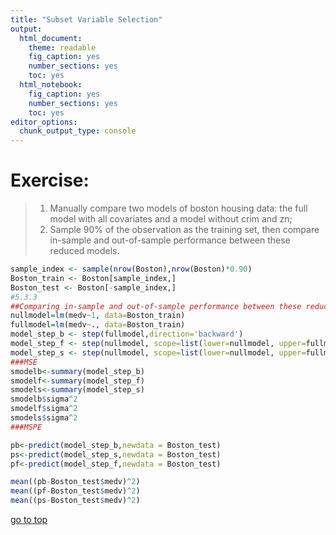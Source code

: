 ```yaml
---
title: "Subset Variable Selection"
output: 
  html_document: 
    theme: readable
    fig_caption: yes
    number_sections: yes
    toc: yes
  html_notebook: 
    fig_caption: yes
    number_sections: yes
    toc: yes
editor_options: 
  chunk_output_type: console
---
```

# **Exercise:** 

> 1. Manually compare two models of boston housing data: the full model with all covariates and a model without crim and zn;
> 2. Sample 90% of the observation as the training set, then compare in-sample and out-of-sample performance between these reduced models.

```r
sample_index <- sample(nrow(Boston),nrow(Boston)*0.90)
Boston_train <- Boston[sample_index,]
Boston_test <- Boston[-sample_index,]
#5.3.3
##Comparing in-sample and out-of-sample performance between these reduced models.
nullmodel=lm(medv~1, data=Boston_train)
fullmodel=lm(medv~., data=Boston_train)
model_step_b <- step(fullmodel,direction='backward')
model_step_f <- step(nullmodel, scope=list(lower=nullmodel, upper=fullmodel), direction='forward')
model_step_s <- step(nullmodel, scope=list(lower=nullmodel, upper=fullmodel), direction='both')
###MSE
smodelb<-summary(model_step_b)
smodelf<-summary(model_step_f)
smodels<-summary(model_step_s)
smodelb$sigma^2
smodelf$sigma^2
smodels$sigma^2
###MSPE

pb<-predict(model_step_b,newdata = Boston_test)
ps<-predict(model_step_s,newdata = Boston_test)
pf<-predict(model_step_f,newdata = Boston_test)

mean((pb-Boston_test$medv)^2)
mean((pf-Boston_test$medv)^2)
mean((ps-Boston_test$medv)^2)

```


[go to top](#header)



